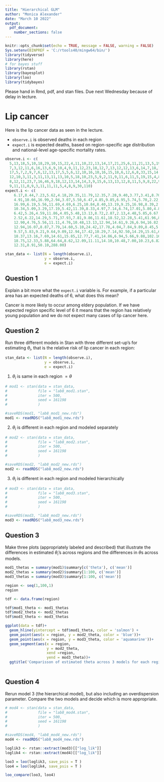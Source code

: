 ---
title: "Hierarchical GLM"
author: "Monica Alexander"
date: "March 10 2022"
output: 
  pdf_document:
    number_sections: false
---

```{r setup, include=FALSE}
knitr::opts_chunk$set(echo = TRUE, message = FALSE, warning = FALSE)
Sys.setenv(BINPREF = 'C:/rtools40/mingw64/bin/')
library(tidyverse)
library(here)
# for bayes stuff
library(rstan)
library(bayesplot) 
library(loo) 
library(tidybayes)
```

Please hand in Rmd, pdf, and stan files. Due next Wednesday because of delay in lecture. 

# Lip cancer

Here is the lip cancer data as seen in the lecture. 

- `observe.i` is observed deaths in each region
- `expect.i` is expected deaths, based on region-specific age distribution and national-level age-specific mortality rates. 

```{r}
observe.i <- c(
  5,13,18,5,10,18,29,10,15,22,4,11,10,22,13,14,17,21,25,6,11,21,13,5,19,18,14,17,3,10,
  7,3,12,11,6,16,13,6,9,10,4,9,11,12,23,18,12,7,13,12,12,13,6,14,7,18,13,9,6,8,7,6,16,4,6,12,5,5,
  17,5,7,2,9,7,6,12,13,17,5,5,6,12,10,16,10,16,15,18,6,12,6,8,33,15,14,18,25,14,2,73,13,14,6,20,8,
  12,10,3,11,3,11,13,11,13,10,5,18,10,23,5,9,2,11,9,11,6,11,5,19,15,4,8,9,6,4,4,2,12,12,11,9,7,7,
  8,12,11,23,7,16,46,9,18,12,13,14,14,3,9,15,6,13,13,12,8,11,5,9,8,22,9,2,10,6,10,12,9,11,32,5,11,
  9,11,11,0,9,3,11,11,11,5,4,8,9,30,110)
expect.i <- c(
    6.17,8.44,7.23,5.62,4.18,29.35,11.79,12.35,7.28,9.40,3.77,3.41,8.70,9.57,8.18,4.35,
    4.91,10.66,16.99,2.94,3.07,5.50,6.47,4.85,9.85,6.95,5.74,5.70,2.22,3.46,4.40,4.05,5.74,6.36,5.13,
    16.99,6.19,5.56,11.69,4.69,6.25,10.84,8.40,13.19,9.25,16.98,8.39,2.86,9.70,12.12,12.94,9.77,
    10.34,5.09,3.29,17.19,5.42,11.39,8.33,4.97,7.14,6.74,17.01,5.80,4.84,12.00,4.50,4.39,16.35,6.02,
    6.42,5.26,4.59,11.86,4.05,5.48,13.13,8.72,2.87,2.13,4.48,5.85,6.67,6.11,5.78,12.31,10.56,10.23,
    2.52,6.22,14.29,5.71,37.93,7.81,9.86,11.61,18.52,12.28,5.41,61.96,8.55,12.07,4.29,19.42,8.25,
    12.90,4.76,5.56,11.11,4.76,10.48,13.13,12.94,14.61,9.26,6.94,16.82,33.49,20.91,5.32,6.77,8.70,
    12.94,16.07,8.87,7.79,14.60,5.10,24.42,17.78,4.04,7.84,9.89,8.45,5.06,4.49,6.25,9.16,12.37,8.40,
    9.57,5.83,9.21,9.64,9.09,12.94,17.42,10.29,7.14,92.50,14.29,15.61,6.00,8.55,15.22,18.42,5.77,
    18.37,13.16,7.69,14.61,15.85,12.77,7.41,14.86,6.94,5.66,9.88,102.16,7.63,5.13,7.58,8.00,12.82,
    18.75,12.33,5.88,64.64,8.62,12.09,11.11,14.10,10.48,7.00,10.23,6.82,15.71,9.65,8.59,8.33,6.06,
    12.31,8.91,50.10,288.00)

stan_data <- list(N = length(observe.i),
                  y = observe.i,
                  e = expect.i)
```


## Question 1

Explain a bit more what the `expect.i` variable is. For example, if a particular area has an expected deaths of 6, what does this mean?

Cancer is more likely to occur among eldery population. If we have expected region specific level of 6 it means that the region has relatively young population and we do not expect many cases of lip cancer here.


## Question 2

Run three different models in Stan with three different set-up's for estimating $\theta_i$, that is the relative risk of lip cancer in each region:

```{r}
stan_data <- list(N = length(observe.i),
                  y = observe.i,
                  e = expect.i)
```

1. $\theta_i$ is same in each region $= \theta$ 

```{r}
# mod1 <- stan(data = stan_data,
#              file = "lab8_mod1.stan",
#              iter = 500,
#              seed = 161198
#              )
```


```{r}
#saveRDS(mod1, "lab8_mod1_new.rds")
mod1 <- readRDS("lab8_mod1_new.rds")
```



2. $\theta_i$ is different in each region and modeled separately 

```{r}
# mod2 <- stan(data = stan_data,
#              file = "lab8_mod2.stan",
#              iter = 500,
#              seed = 161198
#              )
```


```{r}
#saveRDS(mod2, "lab8_mod2_new.rds")
mod2 <- readRDS("lab8_mod2_new.rds")
```

3. $\theta_i$ is different in each region and modeled hierarchically 

```{r}
# mod3 <- stan(data = stan_data,
#              file = "lab8_mod3.stan",
#              iter = 500,
#              seed = 161198
#              )
```

```{r}
#saveRDS(mod3, "lab8_mod3_new.rds")
mod3 <- readRDS("lab8_mod3_new.rds")
```

## Question 3

Make three plots (appropriately labeled and described) that illustrate the differences in estimated $\theta_i$'s across regions and the differences in $\theta$s across models. 

```{r}
mod1_thetas = summary(mod1)$summary[c('theta'), c('mean')]
mod2_thetas = summary(mod2)$summary[1:100, c('mean')]
mod3_thetas = summary(mod3)$summary[1:100, c('mean')]
```


```{r}
region <- seq(1,100,1)
region
```


```{r}
tdf <- data.frame(region)
```


```{r}
tdf$mod1_theta <- mod1_thetas
tdf$mod2_theta <- mod2_thetas
tdf$mod3_theta <- mod3_thetas
```


```{r}
ggplot(data = tdf)+
  geom_hline(yintercept = tdf$mod1_theta, color = 'salmon') +
  geom_point(aes(x = region, y = mod2_theta, color = 'blue'))+
  geom_point(aes(x = region, y = mod3_theta, color = 'aquamarine'))+
  geom_segment(aes(x = region, 
                   y = mod2_theta,
                   xend =region, 
                   yend = mod3_theta))+
  ggtitle('Comparisson of estimated theta across 3 models for each region')
  
```


## Question 4

Rerun model 3 (the hierarchical model), but also including an overdispersion parameter. Compare the two models and decide which is more appropriate. 

```{r}
# mod4 <- stan(data = stan_data,
#              file = "lab8_mod4.stan",
#              iter = 500,
#              seed = 161198
#              )
```


```{r}
#saveRDS(mod4, "lab8_mod4_new.rds")
mod4 <- readRDS("lab8_mod4_new.rds")
```
```{r}
loglik3 <- rstan::extract(mod3)[["log_lik"]]
loglik4 <- rstan::extract(mod4)[["log_lik"]]
```


```{r}
loo3 = loo(loglik3, save_psis = T )
loo4 = loo(loglik4, save_psis = T )
```

```{r}
loo_compare(loo3, loo4)
```
